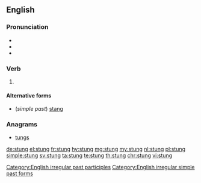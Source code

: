 ==English==

===Pronunciation===
* {{IPA|/stʌŋ/|lang=en}}
* {{audio|En-us-stung.ogg|Audio (US)|lang=en}}
* {{rhymes|ʌŋ|lang=en}}

===Verb===
{{head|en|verb form}}

# {{en-past of|sting}}

====Alternative forms====
* (''simple past'') [[stang]]

===Anagrams===
* [[tungs#English|tungs]]

[[Category:English irregular past participles]]
[[Category:English irregular simple past forms]]

[[de:stung]]
[[el:stung]]
[[fr:stung]]
[[hy:stung]]
[[mg:stung]]
[[my:stung]]
[[nl:stung]]
[[pl:stung]]
[[simple:stung]]
[[sv:stung]]
[[ta:stung]]
[[te:stung]]
[[th:stung]]
[[chr:stung]]
[[vi:stung]]